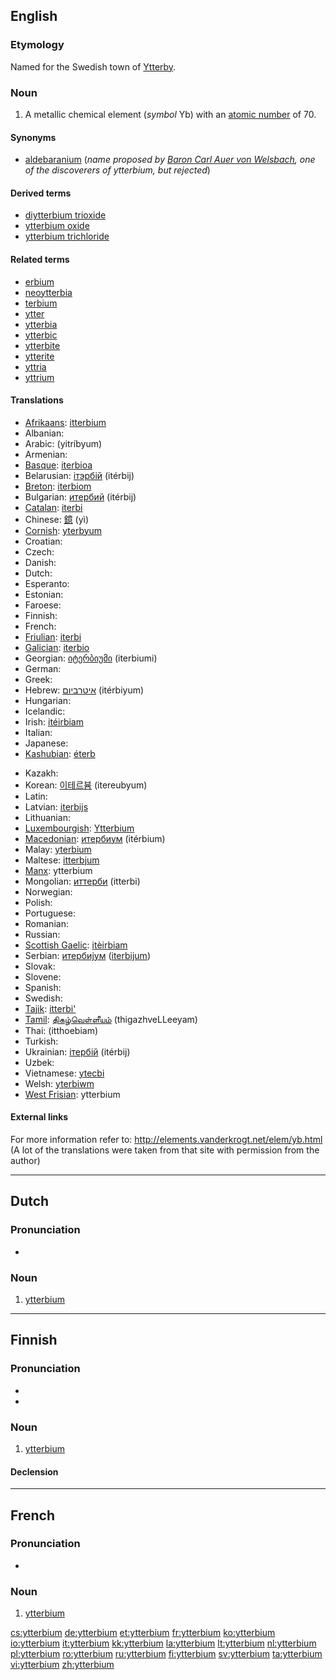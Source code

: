 {{also|Ytterbium}}
==English==
{{elements|Yb|thulium|Tm|lutetium|Lu}}

===Etymology===
Named for the Swedish town of [[w:Ytterby|Ytterby]].

===Noun===
{{en-noun|-}}
{{wikipedia}}

# {{element}} A metallic chemical element (''symbol'' Yb) with an [[atomic number]] of 70.

====Synonyms====
* [[aldebaranium]] (''name proposed by [[w:Carl Auer von Welsbach|Baron Carl Auer von Welsbach]], one of the discoverers of ytterbium, but rejected'')

====Derived terms====
* [[diytterbium trioxide]]
* [[ytterbium oxide]]
* [[ytterbium trichloride]]

====Related terms====
* [[erbium]]<!--same etymology-->
* [[neoytterbia]]
* [[terbium]]<!--same etymology-->
* [[ytter]]
* [[ytterbia]]
* [[ytterbic]]
* [[ytterbite]]
* [[ytterite]]
* [[yttria]]
* [[yttrium]]<!--same etymology-->

====Translations====
{{trans-top|chemical element}}
* [[Afrikaans]]: [[itterbium]]
* Albanian: {{t-|sq|iterb|xs=Albanian}}
* Arabic: {{Arab|[[يتربيوم]]}} (yitríbyum) {{m}}
* Armenian: {{t-|hy|իտերբիում|tr=iterbium}}
* [[Basque]]: [[iterbioa]]
* Belarusian: [[iтэрбiй]] (itérbij) {{m}}
* [[Breton]]: [[iterbiom]]
* Bulgarian: [[итербий]] (itérbij) {{m}}
* [[Catalan]]: [[iterbi]]
* Chinese: [[鐿]] (yì)
* [[Cornish]]: [[yterbyum]]
* Croatian: {{t-|hr|iterbij}}
* Czech: {{t+|cs|ytterbium}}
* Danish: {{t-|da|ytterbium}}
* Dutch: {{t+|nl|ytterbium|n}}
* Esperanto: {{t-|eo|iterbio|xs=Esperanto}}
* Estonian: {{t-|et|üterbium}}
* Faroese: {{t-|fo|ytterbium|xs=Faroese}}
* Finnish: {{t+|fi|ytterbium}}
* French: {{t+|fr|ytterbium|m}}
* [[Friulian]]: [[iterbi]]
* [[Galician]]: [[iterbio]]
* Georgian: [[იტერბიუმი]] (iterbiumi)
* German: {{t+|de|Ytterbium|n}}
* Greek: {{t+|el|υττέρβιο|n|tr=yttérvio}}
* Hebrew: [[איטרביום]] (itérbiyum)
* Hungarian: {{t+|hu|itterbium}}
* Icelandic: {{t+|is|ytterbín}}
* Irish: [[itéirbiam]]
* Italian: {{t+|it|itterbio|m}}
* Japanese: {{t+|ja|イッテルビウム|tr=itterubiumu}}
* [[Kashubian]]: [[éterb]]
{{trans-mid}}
* Kazakh: {{t-|kk|иттербий|tr=itterbii|sc=Cyrl|xs=Kazakh}}
* Korean: [[이테르븀]] (itereubyum)
* Latin: {{t+|la|ytterbium}}
* Latvian: [[iterbijs]]
* Lithuanian: {{t+|lt|iterbis|xs=Lithuanian}}
* [[Luxembourgish]]: [[Ytterbium]]
* [[Macedonian]]: [[итербиум]] (itérbium) {{m}}
* Malay: [[yterbium]]
* Maltese: [[itterbjum]]
* [[Manx]]: ytterbium
* Mongolian: [[иттерби]] (itterbi)
* Norwegian: {{t-|no|ytterbium}}
* Polish: {{t+|pl|iterb|m}}
* Portuguese: {{t+|pt|itérbio|m}}
* Romanian: {{t+|ro|yterbiu|n}}
* Russian: {{t+|ru|иттербий|m|tr=ittérbij}}
* [[Scottish Gaelic]]: [[itèirbiam]]
* Serbian: [[итербиjум]] ([[iterbijum]]) {{m}}
* Slovak: {{t-|sk|ytterbium}}
* Slovene: {{t+|sl|iterbij}}
* Spanish: {{t+|es|iterbio|m}}
* Swedish: {{t+|sv|ytterbium}}
* [[Tajik]]: [[itterbi']]
* [[Tamil]]: [[திகழ்வெள்ளீயம்]] (thigazhveLLeeyam)
* Thai: {{Thai|[[อิตเทอร์เบียม]]}} (itthoebiam)
* Turkish: {{t+|tr|iterbiyum}}
* Ukrainian: [[iтербiй]] (itérbij) {{m}}
* Uzbek: {{t-|uz|иттербий|tr=itterbiy|sc=Cyrl|xs=Uzbek}}
* Vietnamese: [[ytecbi]]
* Welsh: [[yterbiwm]]
* [[West Frisian]]: ytterbium
{{trans-bottom}}

====External links====
For more information refer to:
http://elements.vanderkrogt.net/elem/yb.html
(A lot of the translations were taken from that site with permission from the author)

----

==Dutch==
{{wikipedia|lang=nl}}

===Pronunciation===
* {{audio|Nl-ytterbium.ogg|Audio}}

===Noun===
{{infl|nl|noun|g=n}}

# {{chemical element|lang=nl}} [[ytterbium#English|ytterbium]]

----

==Finnish==
{{Finnish index|y|t}}
{{wikipedia|lang=fi}}

===Pronunciation===
* {{IPA|/ˈytːerbium/|lang=fi}}
* {{hyphenation|yt|ter|bium}}

===Noun===
{{infl|fi|noun}}

# {{element|lang=fi}} [[#English|ytterbium]]

====Declension====
{{fi-decl-tuoli|ytterbium|np=1}}
----
==French==
{{wikipedia|lang=fr}}

===Pronunciation===
* {{IPA|lang=fr|/i.tɛʁ.bjɔm/ }}

===Noun===
{{fr-noun-unc|m}}

# {{chemical element|lang=fr}} [[#English|ytterbium]]


[[cs:ytterbium]]
[[de:ytterbium]]
[[et:ytterbium]]
[[fr:ytterbium]]
[[ko:ytterbium]]
[[io:ytterbium]]
[[it:ytterbium]]
[[kk:ytterbium]]
[[la:ytterbium]]
[[lt:ytterbium]]
[[nl:ytterbium]]
[[pl:ytterbium]]
[[ro:ytterbium]]
[[ru:ytterbium]]
[[fi:ytterbium]]
[[sv:ytterbium]]
[[ta:ytterbium]]
[[vi:ytterbium]]
[[zh:ytterbium]]